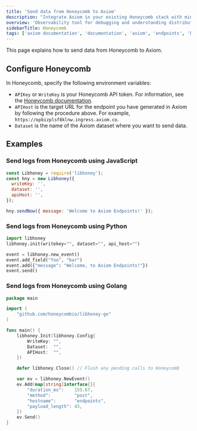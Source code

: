 ```yaml
---
title: 'Send data from Honeycomb to Axiom'
description: "Integrate Axiom in your existing Honeycomb stack with minimal effort and without breaking any of your existing Honeycomb workflows."
overview: 'Observability tool for debugging and understanding distributed systems'
sidebarTitle: Honeycomb
tags: ['axiom documentation', 'documentation', 'axiom', 'endpoints', 'http', 'syslog', 'splunk', 'datadog', 'loki', 'honeycomb']
---
```



This page explains how to send data from Honeycomb to Axiom.

<Prerequisites />

<SetUpEndpoint endpointName="Honeycomb" />

## Configure Honeycomb

In Honeycomb, specify the following environment variables:

- `APIKey` or `WriteKey` is your Honeycomb API token. For information, see the [Honeycomb documentation](https://docs.honeycomb.io/get-started/configure/environments/manage-api-keys/).
- `APIHost` is the target URL for the endpoint you have generated in Axiom by following the procedure above. For example, `https://opbizplsf8klnw.ingress.axiom.co`.
- `Dataset` is the name of the Axiom dataset where you want to send data.

## Examples

### Send logs from Honeycomb using JavaScript

```js
const Libhoney = require('libhoney');
const hny = new Libhoney({
  writeKey: '',
  dataset: '',
  apiHost: '',
});

hny.sendNow({ message: 'Welcome to Axiom Endpoints!' });
```

### Send logs from Honeycomb using Python

```py
import libhoney
libhoney.init(writekey="", dataset="", api_host="")

event = libhoney.new_event()
event.add_field("foo", "bar")
event.add({"message": "Welcome, to Axiom Endpoints!"})
event.send()
```

### Send logs from Honeycomb using Golang

```go
package main

import (
	"github.com/honeycombio/libhoney-go"
)

func main() {
	libhoney.Init(libhoney.Config{
		WriteKey: "",
		Dataset:  "",
		APIHost:  "",
	})

	defer libhoney.Close() // Flush any pending calls to Honeycomb

	var ev = libhoney.NewEvent()
	ev.Add(map[string]interface{}{
		"duration_ms":    155.67,
		"method":         "post",
		"hostname":       "endpoints",
		"payload_length": 43,
	})
	ev.Send()
}
```

